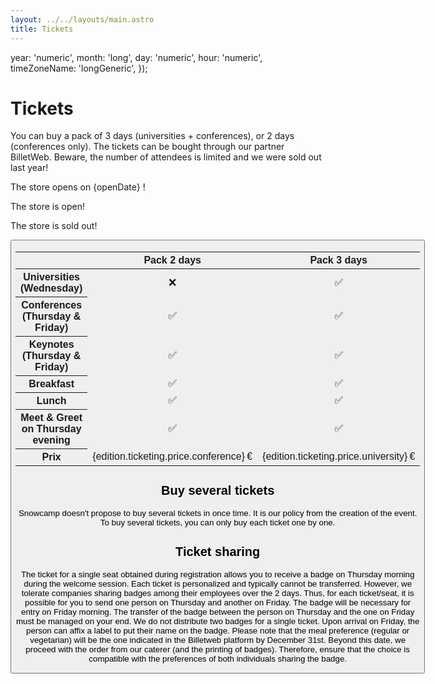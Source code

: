 ```yaml
---
layout: ../../layouts/main.astro
title: Tickets
---
```


  year: 'numeric',
  month: 'long',
  day: 'numeric',
  hour: 'numeric',
  timeZoneName: 'longGeneric',
});

# Tickets

You can buy a pack of 3 days (universities + conferences), or 2 days (conferences only).
The tickets can be bought through our partner BilletWeb.
Beware, the number of attendees is limited and we were sold out last year!

<p className="ticketsBefore">The store opens on {openDate} !</p>
<p className="ticketsOpened">The store is open!</p>
<p className="ticketsClosed">The store is sold out!</p>

<Button className="ticketsOpened" href={edition.ticketing.link} title="Tickets"/>


<table style="text-align: center">
<thead>
<tr>
  <th></th>
  <th scope="col">Pack 2 days</th>
  <th scope="col">Pack 3 days</th>
</tr>
</thead>
  <tbody>
  <tr>
    <th scope="row">Universities (Wednesday)</th>
    <td>❌</td>
    <td>✅</td>
  </tr>
  <tr>
    <th scope="row">Conferences (Thursday & Friday)</th>
    <td>✅</td>
    <td>✅</td>
  </tr>
  <tr>
    <th scope="row">Keynotes (Thursday & Friday)</th>
    <td>✅</td>
    <td>✅</td>
  </tr>
  <tr>
    <th scope="row">Breakfast</th>
    <td>✅</td>
    <td>✅</td>
  </tr>
  <tr>
    <th scope="row">Lunch</th>
    <td>✅</td>
    <td>✅</td>
  </tr>
  <tr>
    <th scope="row">Meet & Greet on Thursday evening</th>
    <td>✅</td>
    <td>✅</td>
  </tr>
  <tr>
    <th scope="row">Prix</th>
    <td>{edition.ticketing.price.conference} €</td>
    <td>{edition.ticketing.price.university} €</td>
  </tr>
  </tbody>
</table>

## Buy several tickets

Snowcamp doesn't propose to buy several tickets in once time.
It is our policy from the creation of the event.
To buy several tickets, you can only buy each ticket one by one.

## Ticket sharing

The ticket for a single seat obtained during registration allows you to receive a badge on Thursday morning during the welcome session.
Each ticket is personalized and typically cannot be transferred.
However, we tolerate companies sharing badges among their employees over the 2 days.
Thus, for each ticket/seat, it is possible for you to send one person on Thursday and another on Friday.
The badge will be necessary for entry on Friday morning.
The transfer of the badge between the person on Thursday and the one on Friday must be managed on your end.
We do not distribute two badges for a single ticket.
Upon arrival on Friday, the person can affix a label to put their name on the badge.
Please note that the meal preference (regular or vegetarian) will be the one indicated in the Billetweb platform by December 31st.
Beyond this date, we proceed with the order from our caterer (and the printing of badges).
Therefore, ensure that the choice is compatible with the preferences of both individuals sharing the badge.
